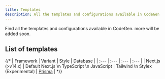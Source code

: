 ```yaml
---
title: Templates
description: All the templates and configurations available in CodeGen.
---
```



Find all the templates and configurations available in CodeGen. more will be added soon.

## List of templates

{/* | Framework | Variant | Style | Database |
| :--- | :--- | :--- | :--- |
| Next.js (>v14.x) | Default Next.js \n TypeScript \n JavaScript | Tailwind \n Stylex (Experimental)   | [Prisma](https://www.prisma.io/) | */}

<TemplatesList />

